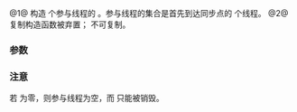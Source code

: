 {{cpp/experimental/barrier/title|barrier}}
{{cpp/experimental/concurrency/barrier/navbar}}

{{dcl begin}}
{{dcl | num=1 | since=concurrency | 1= 
explicit barrier( std::ptrdiff_t num_threads );
}}
{{dcl | num=2 | since=concurrency | 1= 
barrier( const barrier &amp; ) = delete;
}}
{{dcl end}}

@1@ 构造 {{tt|num_threads}} 个参与线程的 {{tt|barrier}}。参与线程的集合是首先到达同步点的 {{tt|num_threads}} 个线程。
@2@ 复制构造函数被弃置；{{tt|barrier}} 不可复制。

===参数===
{{par begin}}
{{par | num_threads |屏障的参与线程数；必须为非负}}
{{par end}}

===注意===
若 {{tt|num_threads}} 为零，则参与线程为空，而 {{tt|barrier}} 只能被销毁。

{{langlinks|en}}